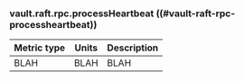 ### vault.raft.rpc.processHeartbeat ((#vault-raft-rpc-processheartbeat))

Metric type | Units | Description
----------- | ----- | -----------
BLAH     | BLAH    | BLAH